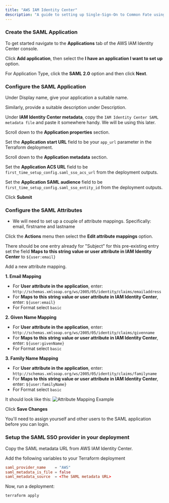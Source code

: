 ```yaml
---
title: "AWS IAM Identity Center"
description: "A guide to setting up Single-Sign-On to Common Fate using AWS IAM Identity Center."
---
```



### Create the SAML Application

To get started navigate to the **Applications** tab of the AWS IAM Identity Center console.

Click **Add application**, then select the **I have an application I want to set up** option.

For Application Type, click the **SAML 2.0** option and then click **Next**.

### Configure the SAML Application

Under Display name, give your application a suitable name.

Similarly, provide a suitable description under Description.

Under **IAM Identity Center metadata**, copy the `IAM Identity Center SAML metadata file` and paste it somewhere handy. We will be using this later.

Scroll down to the **Application properties** section.

Set the **Application start URL** field to be your `app_url` parameter in the Terraform deployment.

Scroll down to the **Application metadata** section.

Set the **Application ACS URL** field to be `first_time_setup_config.saml_sso_acs_url` from the deployment outputs.

Set the **Application SAML audience** field to be `first_time_setup_config.saml_sso_entity_id` from the deployment outputs.

Click **Submit**

### Configure the SAML Attributes

- We will need to set up a couple of attribute mappings. Specifically: email, firstname and lastname

Click the **Actions** menu then select the **Edit attribute mappings** option.

There should be one entry already for "Subject" for this pre-existing entry set the field **Maps to this string value or user attribute in IAM Identity Center** to `${user:email}`

Add a new attribute mapping.

**1. Email Mapping**

- For **User attribute in the application**, enter: `http://schemas.xmlsoap.org/ws/2005/05/identity/claims/emailaddress`
- For **Maps to this string value or user attribute in IAM Identity Center**, enter: `${user:email}`
- For Format select `basic`

**2. Given Name Mapping**

- For **User attribute in the application**, enter: `http://schemas.xmlsoap.org/ws/2005/05/identity/claims/givenname`
- For **Maps to this string value or user attribute in IAM Identity Center**, enter: `${user:givenName}`
- For Format select `basic`

**3. Family Name Mapping**

- For **User attribute in the application**, enter: `http://schemas.xmlsoap.org/ws/2005/05/identity/claims/familyname`
- For **Maps to this string value or user attribute in IAM Identity Center**, enter: `${user:familyName}`
- For Format select `basic`


It should look like this:
![Attribute Mapping Example](/images/integrations/attribute-mapping.png)


Click **Save Changes**

<Aside>
  You'll need to assign yourself and other users to the SAML application before
  you can login.
</Aside>

### Setup the SAML SSO provider in your deployment

Copy the SAML metadata URL from AWS IAM Identity Center.

Add the following variables to your Terraform deployment

```toml
saml_provider_name    = "AWS"
saml_metadata_is_file = false
saml_metadata_source  = <The SAML metadata URL>
```

Now, run a deployment:

```bash
terraform apply
```
